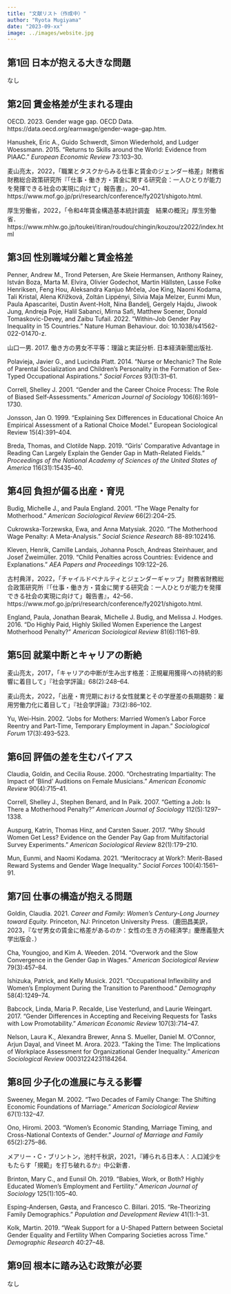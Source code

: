```yaml
---
title: "文献リスト（作成中）"
author: "Ryota Mugiyama"
date: "2023-09-xx"
image: ../images/website.jpg
---
```


## 第1回 日本が抱える大きな問題
なし

## 第2回 賃金格差が生まれる理由
OECD. 2023. Gender wage gap. OECD Data. https://data.oecd.org/earnwage/gender-wage-gap.htm.

Hanushek, Eric A., Guido Schwerdt, Simon Wiederhold, and Ludger Woessmann. 2015. "Returns to Skills around the World: Evidence from PIAAC." *European Economic Review* 73:103--30.

麦山亮太，2022，「職業とタスクからみる仕事と賃金のジェンダー格差」財務省財務総合政策研究所『「仕事・働き方・賃金に関する研究会：一人ひとりが能力を発揮できる社会の実現に向けて」報告書』，20--41．https://www.mof.go.jp/pri/research/conference/fy2021/shigoto.html.

厚生労働省，2022，「令和4年賃金構造基本統計調査　結果の概況」厚生労働省．https://www.mhlw.go.jp/toukei/itiran/roudou/chingin/kouzou/z2022/index.html


## 第3回 性別職域分離と賃金格差
Penner, Andrew M., Trond Petersen, Are Skeie Hermansen, Anthony Rainey, István Boza, Marta M. Elvira, Olivier Godechot, Martin Hällsten, Lasse Folke Henriksen, Feng Hou, Aleksandra Kanjuo Mrčela, Joe King, Naomi Kodama, Tali Kristal, Alena Křížková, Zoltán Lippényi, Silvia Maja Melzer, Eunmi Mun, Paula Apascaritei, Dustin Avent-Holt, Nina Bandelj, Gergely Hajdu, Jiwook Jung, Andreja Poje, Halil Sabanci, Mirna Safi, Matthew Soener, Donald Tomaskovic-Devey, and Zaibu Tufail. 2022. "Within-Job Gender Pay Inequality in 15 Countries." Nature Human Behaviour. doi: 10.1038/s41562-022-01470-z.

山口一男. 2017. 働き方の男女不平等：理論と実証分析. 日本経済新聞出版社.

Polavieja, Javier G., and Lucinda Platt. 2014. "Nurse or Mechanic? The Role of Parental Socialization and Children's Personality in the Formation of Sex-Typed Occupational Aspirations." *Social Forces* 93(1):31--61.

Correll, Shelley J. 2001. "Gender and the Career Choice Process: The Role of Biased Self‐Assessments." *American Journal of Sociology* 106(6):1691--1730.

Jonsson, Jan O. 1999. "Explaining Sex Differences in Educational Choice An Empirical Assessment of a Rational Choice Model." European Sociological Review 15(4):391--404.

Breda, Thomas, and Clotilde Napp. 2019. "Girls' Comparative Advantage in Reading Can Largely Explain the Gender Gap in Math-Related Fields." *Proceedings of the National Academy of Sciences of the United States of America* 116(31):15435--40.

## 第4回 負担が偏る出産・育児
Budig, Michelle J., and Paula England. 2001. "The Wage Penalty for Motherhood." *American Sociological Review* 66(2):204--25.

Cukrowska-Torzewska, Ewa, and Anna Matysiak. 2020. "The Motherhood Wage Penalty: A Meta-Analysis." *Social Science Research* 88-89:102416.

Kleven, Henrik, Camille Landais, Johanna Posch, Andreas Steinhauer, and Josef Zweimüller. 2019. "Child Penalties across Countries: Evidence and Explanations." *AEA Papers and Proceedings* 109:122--26.

古村典洋，2022，「チャイルドペナルティとジェンダーギャップ」財務省財務総合政策研究所『「仕事・働き方・賃金に関する研究会：一人ひとりが能力を発揮できる社会の実現に向けて」報告書』，42--56．https://www.mof.go.jp/pri/research/conference/fy2021/shigoto.html.

England, Paula, Jonathan Bearak, Michelle J. Budig, and Melissa J. Hodges. 2016. "Do Highly Paid, Highly Skilled Women Experience the Largest Motherhood Penalty?" *American Sociological Review* 81(6):1161--89.

## 第5回 就業中断とキャリアの断絶

麦山亮太，2017，「キャリアの中断が生み出す格差：正規雇用獲得への持続的影響に着目して」『社会学評論』68(2):248--64.

麦山亮太，2022，「出産・育児期における女性就業とその学歴差の長期趨勢：雇用労働力化に着目して」『社会学評論』73(2):86--102.

Yu, Wei-Hsin. 2002. "Jobs for Mothers: Married Women's Labor Force Reentry and Part-Time, Temporary Employment in Japan." *Sociological Forum* 17(3):493--523.

## 第6回 評価の差を生むバイアス

Claudia, Goldin, and Cecilia Rouse. 2000. "Orchestrating Impartiality: The Impact of ‘Blind' Auditions on Female Musicians." *American Economic Review* 90(4):715--41.

Correll, Shelley J., Stephen Benard, and In Paik. 2007. "Getting a Job: Is There a Motherhood Penalty?" *American Journal of Sociology* 112(5):1297--1338.

Auspurg, Katrin, Thomas Hinz, and Carsten Sauer. 2017. "Why Should Women Get Less? Evidence on the Gender Pay Gap from Multifactorial Survey Experiments." *American Sociological Review* 82(1):179--210.

Mun, Eunmi, and Naomi Kodama. 2021. "Meritocracy at Work?: Merit-Based Reward Systems and Gender Wage Inequality." *Social Forces* 100(4):1561--91.

## 第7回 仕事の構造が抱える問題

Goldin, Claudia. 2021. *Career and Family: Women's Century-Long Journey toward Equity.* Princeton, NJ: Princeton University Press.（鹿田昌美訳，2023，『なぜ男女の賃金に格差があるのか：女性の生き方の経済学』慶應義塾大学出版会．）

Cha, Youngjoo, and Kim A. Weeden. 2014. "Overwork and the Slow Convergence in the Gender Gap in Wages." *American Sociological Review* 79(3):457--84.

Ishizuka, Patrick, and Kelly Musick. 2021. "Occupational Inflexibility and Women's Employment During the Transition to Parenthood." *Demography* 58(4):1249--74.

Babcock, Linda, Maria P. Recalde, Lise Vesterlund, and Laurie Weingart. 2017. "Gender Differences in Accepting and Receiving Requests for Tasks with Low Promotability." *American Economic Review* 107(3):714--47.

Nelson, Laura K., Alexandra Brewer, Anna S. Mueller, Daniel M. O'Connor, Arjun Dayal, and Vineet M. Arora. 2023. "Taking the Time: The Implications of Workplace Assessment for Organizational Gender Inequality." *American Sociological Review* 00031224231184264.

## 第8回 少子化の進展に与える影響

Sweeney, Megan M. 2002. "Two Decades of Family Change: The Shifting Economic Foundations of Marriage." *American Sociological Review* 67(1):132--47.

Ono, Hiromi. 2003. "Women's Economic Standing, Marriage Timing, and Cross-National Contexts of Gender." *Journal of Marriage and Family* 65(2):275--86.

メアリー・C・ブリントン，池村千秋訳，2021，『縛られる日本人：人口減少をもたらす「規範」を打ち破れるか』中公新書．

Brinton, Mary C., and Eunsil Oh. 2019. "Babies, Work, or Both? Highly Educated Women's Employment and Fertility." *American Journal of Sociology* 125(1):105--40.

Esping-Andersen, Gøsta, and Francesco C. Billari. 2015. "Re-Theorizing Family Demographics." *Population and Development Review* 41(1):1--31.

Kolk, Martin. 2019. "Weak Support for a U-Shaped Pattern between Societal Gender Equality and Fertility When Comparing Societies across Time." *Demographic Research* 40:27--48.

## 第9回 根本に踏み込む政策が必要
なし